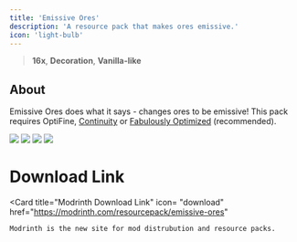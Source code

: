 ---
title: 'Emissive Ores'
description: 'A resource pack that makes ores emissive.'
icon: 'light-bulb'
---

> <Icon icon="display" iconType="regular" /> **16x**, <Icon icon="house" iconType="regular" /> **Decoration**, <Icon icon="ice-cream" iconType="regular" /> **Vanilla-like**

## About
Emissive Ores does what it says - changes ores to be emissive! This pack requires OptiFine, [Continuity](https://modrinth.com/mod/continuity) or [Fabulously Optimized](https://modrinth.com/modpack/fabulously-optimized) (recommended).

<img NoZoom src="https://cdn.modrinth.com/data/bQrcYNc5/images/bb86afe1ee8690e7217f4a96e6025d7643d259a5.png"/>
<img NoZoom src="https://cdn.modrinth.com/data/bQrcYNc5/images/2e065c9301f3c0c2dc49bec21fbc59aa13b39abb.png"/>
<img NoZoom src="https://cdn.modrinth.com/data/bQrcYNc5/images/cd16ad0331f97cebd854fe445fd617b7f48af0f9.png"/>
<img NoZoom src="https://cdn.modrinth.com/data/bQrcYNc5/images/88dd9fe7d12c4931d40f1ce3301440cd867f63ab.png"/>

# Download Link

  <Card 
    title="Modrinth Download Link"
    icon= "download"
    href="https://modrinth.com/resourcepack/emissive-ores"
  >
    Modrinth is the new site for mod distrubution and resource packs.
  </Card>